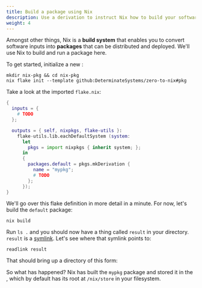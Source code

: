 ```yaml
---
title: Build a package using Nix
description: Use a derivation to instruct Nix how to build your software
weight: 4
---
```


Amongst other things, Nix is a **build system** that enables you to convert software inputs into
**packages** that can be distributed and deployed. We'll use Nix to build and run a package here.

To get started, initialize a new <Concept text="flake template" id="flake-templates" />:

```shell
mkdir nix-pkg && cd nix-pkg
nix flake init --template github:DeterminateSystems/zero-to-nix#pkg
```

Take a look at the imported `flake.nix`:

```nix
{
  inputs = {
    # TODO
  };

  outputs = { self, nixpkgs, flake-utils }:
    flake-utils.lib.eachDefaultSystem (system:
      let
        pkgs = import nixpkgs { inherit system; };
      in
      {
        packages.default = pkgs.mkDerivation {
          name = "mypkg";
          # TODO
        };
      });
}
```

We'll go over this flake definition in more detail in a minute. For now, let's build the `default`
package:

```shell
nix build
```

Run `ls .` and you should now have a thing called `result` in your directory. `result` is a
[symlink]. Let's see where that symlink points to:

```shell
readlink result
```

That should bring up a directory of this form:

<NixStorePath pkg="mypkg" />

So what has happened? Nix has built the `mypkg` package and stored it in the <Concept text="Nix store" id="nix-store" />,
which by default has its root at `/nix/store` in your filesystem.

[symlink]: https://en.wikipedia.org/wiki/Symbolic_link
